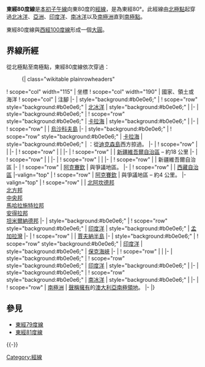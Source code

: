 {{Location map-line|lon=80}}
{{kml}}
'''東經80度線'''是[[本初子午線|本初子午線]]向東80度的[[經線|經線]]，是為東經80°。此經線由[[北極點|北極點]]起穿過[[北冰洋|北冰洋]]、[[亞洲|亞洲]]、[[印度洋|印度洋]]、[[南冰洋|南冰洋]]以及[[南極洲|南極洲]]直到[[南極點|南極點]]。

東經80度線與[[西經100度線|西經100度線]]形成一個[[大圓|大圓]]。

==界線所經==
從北極點至南極點，東經80度線依次穿過：

:{| class="wikitable plainrowheaders"
! scope="col" width="115" | 坐標
! scope="col" width="190" | 國家、領土或海洋
! scope="col" | 注腳
|-
| style="background:#b0e0e6;" | {{Coord|90|0|N|80|0|E|type:waterbody|name=Arctic Ocean}}
! scope="row" style="background:#b0e0e6;" | [[北冰洋|北冰洋]]
| style="background:#b0e0e6;" |
|-
| style="background:#b0e0e6;" | {{Coord|81|7|N|80|0|E|type:waterbody|name=Kara Sea}}
! scope="row" style="background:#b0e0e6;" | [[卡拉海|卡拉海]]
| style="background:#b0e0e6;" |
|-
| {{Coord|80|58|N|80|0|E|type:country|name=Russia}}
! scope="row" | {{RUS}}
| [[烏沙科夫島|烏沙科夫島]]
|-
| style="background:#b0e0e6;" | {{Coord|80|50|N|80|0|E|type:waterbody|name=Kara Sea}}
! scope="row" style="background:#b0e0e6;" | [[卡拉海|卡拉海]]
| style="background:#b0e0e6;" | {{RUS}}：從[[迪克森島|迪克森島]]西方掠過。
|-
| {{Coord|72|11|N|80|0|E|type:country|name=Russia}}
! scope="row" | {{RUS}}
|
|-
| {{Coord|50|51|N|80|0|E|type:country|name=Kazakhstan}}
! scope="row" | {{KAZ}}
|
|-
| {{Coord|44|58|N|80|0|E|type:country|name=China}}
! scope="row" | {{PRC}}
| [[新疆維吾爾自治區|新疆維吾爾自治區]] – 約18 公里
|-
| {{Coord|44|48|N|80|0|E|type:country|name=Kazakhstan}}
! scope="row" | {{KAZ}}
|
|-
| {{Coord|42|22|N|80|0|E|type:country|name=Kyrgyzstan}}
! scope="row" | {{KGZ}}
|
|-
| {{Coord|42|2|N|80|0|E|type:country|name=China}}
! scope="row" | {{PRC}}
| 新疆維吾爾自治區
|-
| {{Coord|35|27|N|80|0|E|type:country|name=Aksai Chin}}
! scope="row" | [[阿克賽欽|阿克賽欽]]
| {{IND}}與{{PRC}}爭議地區。
|-
| {{Coord|34|39|N|80|0|E|type:country|name=China}}
! scope="row" | {{PRC}}
| [[西藏自治區|西藏自治區]]
|-valign="top"
| {{Coord|30|52|N|80|0|E|type:country|name=Aksai Chin}}
! scope="row" | [[阿克賽欽|阿克賽欽]]
| {{IND}}與{{PRC}}爭議地區 – 約4 公里。
|-valign="top"
| {{Coord|30|50|N|80|0|E|type:country|name=India}}
! scope="row" | {{IND}}
| [[北阿坎德邦|北阿坎德邦]]<br/> [[北方邦|北方邦]]<br/> [[中央邦|中央邦]]<br/> [[馬哈拉施特拉邦|馬哈拉施特拉邦]]<br/> [[安得拉邦|安得拉邦]]<br/> [[坦米爾納德邦|坦米爾納德邦]]
|-
| style="background:#b0e0e6;" | {{Coord|12|14|N|80|0|E|type:waterbody|name=Indian Ocean}}
! scope="row" style="background:#b0e0e6;" | [[印度洋|印度洋]]
| style="background:#b0e0e6;" | [[孟加拉灣|孟加拉灣]]
|-
| {{Coord|9|48|N|80|0|E|type:country|name=Sri Lanka}}
! scope="row" | {{LKA}}
| [[賈夫納半島|賈夫納半島]]
|-
| style="background:#b0e0e6;" | {{Coord|9|36|N|80|0|E|type:waterbody|name=Indian Ocean}}
! scope="row" style="background:#b0e0e6;" | [[印度洋|印度洋]]
| style="background:#b0e0e6;" | [[保克海峽|保克海峽]]
|-
| {{Coord|9|0|N|80|0|E|type:country|name=Sri Lanka}}
! scope="row" | {{LKA}}
|
|-
| style="background:#b0e0e6;" | {{Coord|6|24|N|80|0|E|type:waterbody|name=Indian Ocean}}
! scope="row" style="background:#b0e0e6;" | [[印度洋|印度洋]]
| style="background:#b0e0e6;" |
|-
| style="background:#b0e0e6;" | {{Coord|60|0|S|80|0|E|type:waterbody|name=Southern Ocean}}
! scope="row" style="background:#b0e0e6;" | [[南冰洋|南冰洋]]
| style="background:#b0e0e6;" |
|-
| {{Coord|68|2|S|80|0|E|type:country|name=Antarctica}}
! scope="row" | [[南極洲|南極洲]]
| {{AUS}}[[南極領地|聲稱擁有]]的[[澳大利亞南極領地|澳大利亞南極領地]]。
|-
|}

==參見==
*[[東經79度線|東經79度線]]
*[[東經81度線|東經81度線]]
{{-}}
{{geographical coordinates|state=collapsed}}

[[Category:經線|Category:經線]]